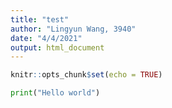 ```yaml
---
title: "test"
author: "Lingyun Wang, 3940"
date: "4/4/2021"
output: html_document
---
```


```r
knitr::opts_chunk$set(echo = TRUE)
```

```python
print("Hello world")
```

